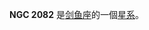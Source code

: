 {{NGCInfoBox|NGCID=NGC 2082|發現者=約翰·弗里德里希·威廉·赫歇爾|發現日期=1834年11月30日|其他編號=ESO 86-21,IRAS05415-6419|曆元=J2000.0|赤經=5時41分50.9秒
|赤緯=-64°18'5"|星座=剑鱼座|星體=星系|星等=11.8|表面亮度=12.1|藍等=12.6}}

'''NGC 2082''' 是[[剑鱼座|剑鱼座]]的一個[[星系|星系]]。

{{NGCReference|2082}}
{{Catalogs|NGC=2082}}